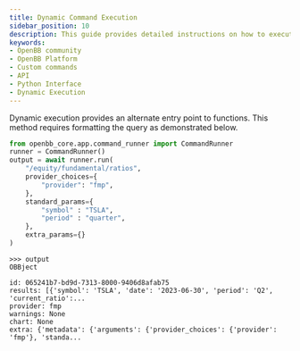 ```yaml
---
title: Dynamic Command Execution
sidebar_position: 10
description: This guide provides detailed instructions on how to execute commands dynamically in the OpenBB Platform.
keywords:
- OpenBB community
- OpenBB Platform
- Custom commands
- API
- Python Interface
- Dynamic Execution
---
```



<HeadTitle title="Dynamic Command Execution | OpenBB Platform Docs" />


Dynamic execution provides an alternate entry point to functions. This method requires formatting the query as demonstrated below.

```python
from openbb_core.app.command_runner import CommandRunner
runner = CommandRunner()
output = await runner.run(
    "/equity/fundamental/ratios",
    provider_choices={
        "provider": "fmp",
    },
    standard_params={
        "symbol" : "TSLA",
        "period" : "quarter",
    },
    extra_params={}
)
```

```console
>>> output
OBBject

id: 065241b7-bd9d-7313-8000-9406d8afab75
results: [{'symbol': 'TSLA', 'date': '2023-06-30', 'period': 'Q2', 'current_ratio':...
provider: fmp
warnings: None
chart: None
extra: {'metadata': {'arguments': {'provider_choices': {'provider': 'fmp'}, 'standa...
```
